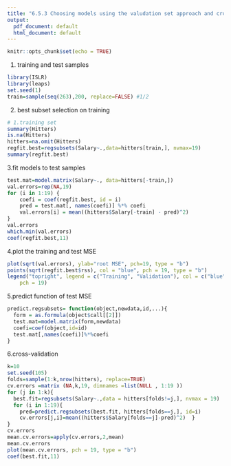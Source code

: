 ```yaml
---
title: "6.5.3 Choosing models using the valudation set approach and cross validation"
output:
  pdf_document: default
  html_document: default
---
```


```r
knitr::opts_chunk$set(echo = TRUE)
```


1. training and test samples
```r
library(ISLR)
library(leaps)
set.seed(1)
train=sample(seq(263),200, replace=FALSE) #1/2
```

2. best subset selection on training
```R
# 1.training set
summary(Hitters)
is.na(Hitters)
hitters=na.omit(Hitters)
regfit.best=regsubsets(Salary~.,data=hitters[train,], nvmax=19)
summary(regfit.best)
```

3.fit models to test samples
```R
test.mat=model.matrix(Salary~., data=hitters[-train,])
val.errors=rep(NA,19)
for (i in 1:19) {
    coefi = coef(regfit.best, id = i)
    pred = test.mat[, names(coefi)] %*% coefi
    val.errors[i] = mean((hitters$Salary[-train] - pred)^2)
}
val.errors
which.min(val.errors)
coef(regfit.best,11)
```

4.plot the training and test MSE
```R
plot(sqrt(val.errors), ylab="root MSE", pch=19, type = "b")
points(sqrt(regfit.best$rss), col = "blue", pch = 19, type = "b")
legend("topright", legend = c("Training", "Validation"), col = c("blue", "black"), 
    pch = 19)
```

5.predict function of test MSE
```r
predict.regsubsets= function(object,newdata,id,...){
  form = as.formula(object$call[[2]])
  test.mat=model.matrix(form,newdata)
  coefi=coef(object,id=id)
  test.mat[,names(coefi)]%*%coefi
}
```

6.cross-validation
```R
k=10
set.seed(105)
folds=sample(1:k,nrow(hitters), replace=TRUE)
cv.errors =matrix (NA,k,19, dimnames =list(NULL , 1:19 ))
for (j in 1:k){
  best.fit=regsubsets(Salary~.,data = hitters[folds!=j,], nvmax = 19)
  for (i in 1:19){
    pred=predict.regsubsets(best.fit, hitters[folds==j,], id=i)
    cv.errors[j,i]=mean((hitters$Salary[folds==j]-pred)^2)  }
}
cv.errors
mean.cv.errors=apply(cv.errors,2,mean)
mean.cv.errors
plot(mean.cv.errors, pch = 19, type = "b")
coef(best.fit,11)
```